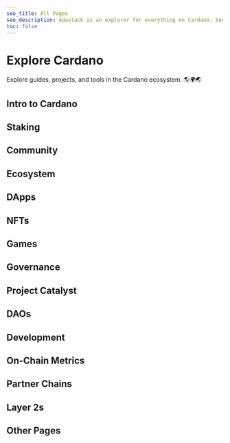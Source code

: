 ```yaml
---
seo_title: All Pages
seo_description: Adastack is an explorer for everything on Cardano. See every page of tools and DApps here. The site is growing and new content is added daily!
toc: false
---
```



# Explore Cardano

Explore guides, projects, and tools in the Cardano ecosystem. 🌎🌍🌏

## Intro to Cardano

<TOCItem
  pageName="What is Blockchain?"
  relativeUrl="/intro_to_cardano/what_is_blockchain"
/>

<TOCItem pageName="Why Cardano?" relativeUrl="/intro_to_cardano/why_cardano" />

<TOCItem pageName="Learn More" relativeUrl="/intro_to_cardano/learn_more" />

<TOCItem
  pageName="Set up a Wallet"
  relativeUrl="/intro_to_cardano/set_up_a_wallet"
/>

<TOCItem pageName="Buy ADA" relativeUrl="/intro_to_cardano/buy_ada" />

<TOCItem
  pageName="Use Cardano"
  relativeUrl="/intro_to_cardano/start_using_cardano"
/>

## Staking

<TOCItem pageName="What is Staking?" relativeUrl="/staking/what_is_staking" />

<TOCItem pageName="Start Staking" relativeUrl="/staking/start_staking" />

<TOCItem
  pageName="Stake Pool Explorers"
  relativeUrl="/staking/stake_pool_explorers"
/>

<TOCItem
  pageName="Stake Reward Trackers"
  relativeUrl="/staking/stake_reward_trackers"
/>

<TOCItem
  pageName="Stake Pool Alliances"
  relativeUrl="/staking/stake_pool_alliances"
/>

<TOCItem
  pageName="Initial Stake Pool Offerings (ISPOs)"
  relativeUrl="/staking/ispos"
/>

<TOCItem
  pageName="Pool Monitoring Tools"
  relativeUrl="/staking/pool_monitoring_tools"
/>

## Community

<TOCItem pageName="Organizations" relativeUrl="/community/organizations" />

<TOCItem pageName="News and Blogs" relativeUrl="/community/news_and_blogs" />

<TOCItem
  pageName="News and Blogs - International"
  relativeUrl="/community/news_and_blogs_international"
/>

<TOCItem pageName="YouTube" relativeUrl="/community/youtube" />

<TOCItem
  pageName="YouTube - International"
  relativeUrl="/community/youtube_international"
/>

<TOCItem pageName="Newsletters" relativeUrl="/community/newsletters" />

## Ecosystem

<TOCItem
  pageName="Block Explorers"
  relativeUrl="/ecosystem/blockchain_explorers"
/>

<TOCItem
  pageName="Ecosystem Directories"
  relativeUrl="/ecosystem/ecosystem_maps"
/>

<TOCItem pageName="Wallets" relativeUrl="/ecosystem/wallets" />

## DApps

<TOCItem pageName="What is a DApp?" relativeUrl="/dapps/what_is_a_dapp" />

<TOCItem pageName="AI" relativeUrl="/dapps/ai" />

<TOCItem
  pageName="DApp Analysis and Risk Rating"
  relativeUrl="/dapps/dapp_analysis_and_risk_rating"
/>

<TOCItem pageName="DApp Explorers" relativeUrl="/dapps/dapp_explorers" />

<TOCItem
  pageName="Data Storage and Computing"
  relativeUrl="/dapps/data_storage_and_computing"
/>

<TOCItem pageName="DeFi" relativeUrl="/dapps/defi" />

<TOCItem pageName="DEXs" relativeUrl="/dapps/dexs" />

<TOCItem
  pageName="Domains and Handles"
  relativeUrl="/dapps/domains_and_handles"
/>

<TOCItem pageName="Education" relativeUrl="/dapps/education" />

<TOCItem
  pageName="Ticketing and Token Gating"
  relativeUrl="/dapps/ticketing_and_token_gating"
/>

<TOCItem
  pageName="Identity"
  relativeUrl="/dapps/identity"
/>

<TOCItem
  pageName="Impact and Environment"
  relativeUrl="/dapps/impact_and_environment"
/>

<TOCItem pageName="Media and Music" relativeUrl="/dapps/media_and_music" />

<TOCItem
  pageName="Medical and Health"
  relativeUrl="/dapps/medical_and_health"
/>

<TOCItem
  pageName="Messaging and Chat"
  relativeUrl="/dapps/messaging_and_chat"
/>

<TOCItem
  pageName="Payments and E-Commerce"
  relativeUrl="/dapps/payments_and_ecommerce"
/>

<TOCItem
  pageName="Privacy and Security"
  relativeUrl="/dapps/privacy_and_security"
/>

<TOCItem pageName="Real World Assets" relativeUrl="/dapps/real_world_assets" />

<TOCItem
  pageName="Reward Distribution"
  relativeUrl="/dapps/reward_distribution"
/>

<TOCItem
  pageName="Signing and Verification"
  relativeUrl="/dapps/signing_and_verification"
/>

<TOCItem pageName="Social Media" relativeUrl="/dapps/social_media" />

<TOCItem pageName="Supply Chain" relativeUrl="/dapps/supply_chain" />

## NFTs

<TOCItem pageName="What are NFTs?" relativeUrl="/nfts/what_are_nfts" />

<TOCItem pageName="NFT Marketplaces" relativeUrl="/nfts/nft_marketplaces" />

## Games

<TOCItem
  pageName="What are Web3 Games?"
  relativeUrl="/gaming/what_are_web3_games"
/>

<TOCItem pageName="All Games" relativeUrl="/gaming/all_games" />

<TOCItem pageName="Prediction and Gambling" relativeUrl="/gaming/gambling" />

<TOCItem pageName="Game Explorers" relativeUrl="/gaming/game_explorers" />

<TOCItem pageName="Game Studios" relativeUrl="/gaming/game_studios" />

## Governance

<TOCItem
  pageName="What is Governance?"
  relativeUrl="/governance/what_is_governance"
/>

## Project Catalyst

<TOCItem
  pageName="What is Project Catalyst?"
  relativeUrl="/catalyst/what_is_project_catalyst"
/>

## DAOs

<TOCItem pageName="What is a DAO?" relativeUrl="/daos/what_is_a_dao" />

<TOCItem pageName="DAO Explorers" relativeUrl="/daos/dao_explorers" />

<TOCItem
  pageName="DAO Management Software"
  relativeUrl="/daos/dao_management_software"
/>

## Development

<TOCItem
  pageName="Intro to Cardano Development"
  relativeUrl="/development/intro_to_cardano_development"
/>

<TOCItem
  pageName="Development Companies"
  relativeUrl="/development/dev_teams"
/>

<TOCItem
  pageName="Learning Platforms"
  relativeUrl="/development/learning_platforms"
/>

<TOCItem pageName="Documentation" relativeUrl="/development/documentation" />

<TOCItem pageName="Developer Chat" relativeUrl="/development/developer_chat" />

<TOCItem pageName="Code Libraries" relativeUrl="/development/code_libraries" />

<TOCItem
  pageName="Audit Companies"
  relativeUrl="/development/audit_companies"
/>

## On-Chain Metrics

<TOCItem
  pageName="Metric Tracking Sites"
  relativeUrl="/on_chain_metrics/on_chain_dashboards"
/>

<TOCItem
  pageName="Network Activity"
  relativeUrl="/on_chain_metrics/network_activity"
/>

<TOCItem
  pageName="Decentralization"
  relativeUrl="/on_chain_metrics/decentralization_metrics"
/>

## Partner Chains

<TOCItem
  pageName="What are Partner Chains?"
  relativeUrl="/partner_chains/what_are_partner_chains"
/>

## Layer 2s

<TOCItem
  pageName="What are Layer 2s?"
  relativeUrl="/layer_2s/what_are_layer_2s"
/>

## Other Pages

<TOCItem pageName="About" relativeUrl="/about" />
